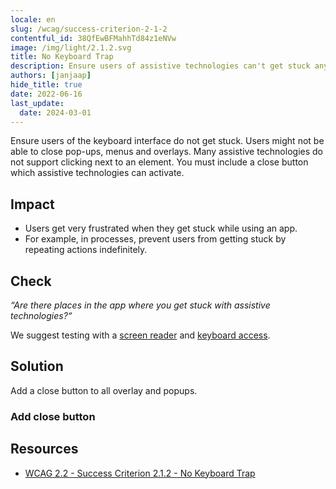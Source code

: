 ```yaml
---
locale: en
slug: /wcag/success-criterion-2-1-2
contentful_id: 38QfEwBFMahhTd84z1eNVw
image: /img/light/2.1.2.svg
title: No Keyboard Trap
description: Ensure users of assistive technologies can't get stuck anywhere in the app.
authors: [janjaap]
hide_title: true
date: 2022-06-16
last_update:
  date: 2024-03-01
---
```


<Hero
  title="No Keyboard Trap"
  imageSrc="/img/light/2.1.2.svg"
  alt="WCAG 2.1.2 - Logo"
  prefix="Success Criterion 2.1.2"
  suffix="Level A"
/>

Ensure users of the keyboard interface do not get stuck. Users might not be able to close pop-ups, menus and overlays. Many assistive technologies do not support clicking next to an element. You must include a close button which assistive technologies can activate.

## Impact

- Users get very frustrated when they get stuck while using an app.
- For example, in processes, prevent users from getting stuck by repeating actions indefinitely.

## Check

*“Are there places in the app where you get stuck with assistive technologies?“*

We suggest testing with a [screen reader](/en/stats/screen-reader) and [keyboard access](/en/stats/keyboard-access).

## Solution

Add a close button to all overlay and popups.

### Add close button

<CodeSample id="accessibility-dialog" locale="en"/>

## Resources

- [WCAG 2.2 - Success Criterion 2.1.2 - No Keyboard Trap](https://www.w3.org/TR/WCAG22/#no-keyboard-trap)
